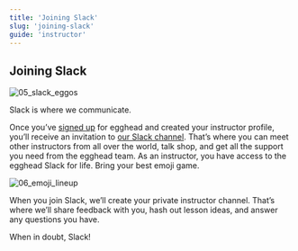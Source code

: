 ```yaml
---
title: 'Joining Slack'
slug: 'joining-slack'
guide: 'instructor'
---
```


## Joining Slack

![05_slack_eggos](../../../images/illustrations/ch1_s2_joining-slack.png)

Slack is where we communicate.

Once you’ve [signed up](http://egghead.io/) for egghead and created your instructor profile, you’ll receive an invitation to [our Slack channel](/egghead-on-slack). That’s where you can meet other instructors from all over the world, talk shop, and get all the support you need from the egghead team. As an instructor, you have access to the egghead Slack for life. Bring your best emoji game.

![06_emoji_lineup](../../../images/illustrations/ch1_s2_emoji-lineup.png)

When you join Slack, we’ll create your private instructor channel. That’s where we’ll share feedback with you, hash out lesson ideas, and answer any questions you have.

When in doubt, Slack!
